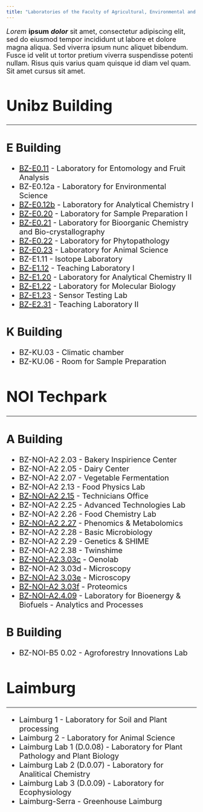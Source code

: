 ```yaml
---
title: "Laboratories of the Faculty of Agricultural, Environmental and Food Sciences"
---
```


::: {style="font-size:18px;"}

*Lorem* **ipsum** ***dolor*** sit amet, consectetur adipiscing elit, sed do eiusmod tempor incididunt ut labore et dolore magna aliqua. Sed viverra ipsum nunc aliquet bibendum. Fusce id velit ut tortor pretium viverra suspendisse potenti nullam. Risus quis varius quam quisque id diam vel quam. Sit amet cursus sit amet.

:::

::: {style="font-size:20px;"}

# Unibz Building

----

## E Building

- [BZ-E0.11](BZ_E011.qmd) - Laboratory for Entomology and Fruit Analysis
- BZ-E0.12a - Laboratory for Environmental Science
- [BZ-E0.12b](BZ_E012b.qmd) - Laboratory for Analytical Chemistry I
- [BZ-E0.20](BZ_E020.qmd) - Laboratory for Sample Preparation I
- [BZ-E0.21](BZ_E021.qmd) - Laboratory for Bioorganic Chemistry and Bio-crystallography
- [BZ-E0.22](BZ_E022.qmd) - Laboratory for Phytopathology
- [BZ-E0.23](BZ_E023.qmd) - Laboratory for Animal Science
- BZ-E1.11 - Isotope Laboratory
- [BZ-E1.12](BZ_E112.qmd) - Teaching Laboratory I
- [BZ-E1.20](BZ_E120.qmd) - Laboratory for Analytical Chemistry II
- [BZ-E1.22](BZ_E122.qmd) - Laboratory for Molecular Biology
- [BZ-E1.23](BZ_E123.qmd) - Sensor Testing Lab
- [BZ-E2.31](BZ_E231.qmd) - Teaching Laboratory II

## K Building

- BZ-KU.03 - Climatic chamber
- BZ-KU.06 - Room for Sample Preparation

# NOI Techpark

----

## A Building

- BZ-NOI-A2 2.03 - Bakery Inspirience Center
- BZ-NOI-A2 2.05 - Dairy Center
- BZ-NOI-A2 2.07 - Vegetable Fermentation
- BZ-NOI-A2 2.13 - Food Physics Lab
- [BZ-NOI-A2 2.15](BZ_A2215.qmd) - Technicians Office
- BZ-NOI-A2 2.25 - Advanced Technologies Lab
- BZ-NOI-A2 2.26 - Food Chemistry Lab
- [BZ-NOI-A2 2.27](BZ_A2227.qmd) - Phenomics & Metabolomics
- BZ-NOI-A2 2.28 - Basic Microbiology
- BZ-NOI-A2 2.29 - Genetics & SHIME
- BZ-NOI-A2 2.38 - Twinshime
- [BZ-NOI-A2.3.03c](BZ_A2303c.qmd) - Oenolab
- BZ-NOI-A2 3.03d - Microscopy
- [BZ-NOI-A2 3.03e](BZ_A2303e.qmd) - Microscopy
- [BZ-NOI-A2 3.03f](BZ_A2303f.qmd) - Proteomics
- [BZ-NOI-A2.4.09](BZ_A2409.qmd) - Laboratory for Bioenergy & Biofuels - Analytics and Processes

## B Building

- BZ-NOI-B5 0.02 - Agroforestry Innovations Lab

# Laimburg

----

- Laimburg 1 - Laboratory for Soil and Plant processing
- Laimburg 2 - Laboratory for Animal Science 
- Laimburg Lab 1 (D.0.08) - Laboratory for Plant Pathology and Plant Biology
- Laimburg Lab 2 (D.0.07) - Laboratory for Analitical Chemistry
- Laimburg Lab 3 (D.0.09) - Laboratory for Ecophysiology
- Laimburg-Serra - Greenhouse Laimburg

:::